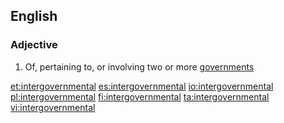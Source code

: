 ==English==

===Adjective===
{{en-adj|-}}

# Of, pertaining to, or involving two or more [[government]]s

[[et:intergovernmental]]
[[es:intergovernmental]]
[[io:intergovernmental]]
[[pl:intergovernmental]]
[[fi:intergovernmental]]
[[ta:intergovernmental]]
[[vi:intergovernmental]]